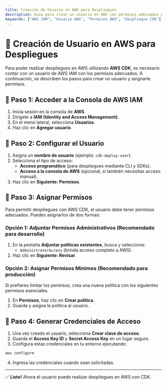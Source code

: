 ```yaml
---
title: Creación de Usuario en AWS para Despliegues
description: Guía para crear un usuario en AWS con permisos adecuados para realizar despliegues con AWS CDK.
keywords: ["AWS IAM", "Usuario AWS", "Permisos AWS", "Despliegue CDK"]
---
```


# 👤 Creación de Usuario en AWS para Despliegues

Para poder realizar despliegues en AWS utilizando **AWS CDK**, es necesario contar con un usuario de AWS IAM con los permisos adecuados. A continuación, se describen los pasos para crear un usuario y asignarle permisos.

## 🔹 Paso 1: Acceder a la Consola de AWS IAM

1. Inicia sesión en la consola de **AWS**.
2. Dirígete a **IAM (Identity and Access Management)**.
3. En el menú lateral, selecciona **Usuarios**.
4. Haz clic en **Agregar usuario**.

## 🔹 Paso 2: Configurar el Usuario

1. Asigna un **nombre de usuario** (ejemplo: `cdk-deploy-user`).
2. Selecciona el tipo de acceso:
   - **Acceso programático** (para despliegues mediante CLI y SDKs).
   - **Acceso a la consola de AWS** (opcional, si también necesitas acceso manual).
3. Haz clic en **Siguiente: Permisos**.

## 🔹 Paso 3: Asignar Permisos

Para permitir despliegues con AWS CDK, el usuario debe tener permisos adecuados. Puedes asignarlos de dos formas:

### Opción 1: Adjuntar Permisos Administrativos (Recomendado para desarrollo)

1. En la pestaña **Adjuntar políticas existentes**, busca y selecciona:
   - `AdministratorAccess` (brinda acceso completo a AWS).
2. Haz clic en **Siguiente: Revisar**.

### Opción 2: Asignar Permisos Mínimos (Recomendado para producción)

Si prefieres limitar los permisos, crea una nueva política con los siguientes permisos esenciales.

1. En **Permisos**, haz clic en **Crear política**.
2. Guarda y asigna la política al usuario.

## 🔹 Paso 4: Generar Credenciales de Acceso

1. Una vez creado el usuario, selecciona **Crear clave de acceso**.
2. Guarda el **Access Key ID** y **Secret Access Key** en un lugar seguro.
3. Configura estas credenciales en tu entorno ejecutando:

```sh
aws configure
```

4. Ingresa las credenciales cuando sean solicitadas.

---

✅ **Listo!** Ahora el usuario puede realizar despliegues en AWS con CDK.
